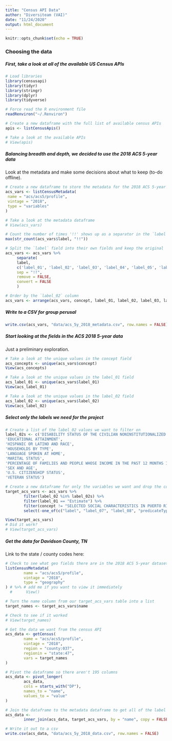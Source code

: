 ```yaml
---
title: "Census API Data"
author: "Diversiteam (VAI)"
date: "11/24/2020"
output: html_document
---
```


```r
knitr::opts_chunk$set(echo = TRUE)
```
### Choosing the data  

##### First, take a look at all of the available US Census APIs
``` r
# Load libraries
library(censusapi)
library(tidyr)
library(stringr)
library(dplyr)
library(tidyverse)

# Force read the R environment file
readRenviron("~/.Renviron")

# Create a new dataframe with the full list of available census APIs
apis <- listCensusApis()

# Take a look at the available APIs
# View(apis)
```

##### Balancing breadth and depth, we decided to use the 2018 ACS 5-year data  
Look at the metadata and make some decisions about what to keep (to-do offline).
``` r
# Create a new dataframe to store the metadata for the 2018 ACS 5-year dataset
acs_vars <- listCensusMetadata(
 name = "acs/acs5/profile",
 vintage = "2018",
 type = "variables"
)

# Take a look at the metadata dataframe
# View(acs_vars)

# Count the number of times '!!' shows up as a separator in the `label` field
max(str_count(acs_vars$label, "!!"))

# Split the `label` field into their own fields and keep the original `label` field
acs_vars <- acs_vars %>%
     separate(
     label,
     c('label_01', 'label_02', 'label_03', 'label_04', 'label_05', 'label_06', 'label_07', 'label_08'),
     sep = "!!",
     remove = FALSE,
     convert = FALSE
     )

# Order by the `label_02` column
acs_vars <- arrange(acs_vars, concept, label_01, label_02, label_03, label_04, label_05, label_06, label_07, label_08)
```

##### Write to a CSV for group perusal

``` r
write.csv(acs_vars, "data/acs_5y_2018_metadata.csv", row.names = FALSE)
```

##### Start looking at the fields in the ACS 2018 5-year data

Just a preliminary exploration.
``` r
# Take a look at the unique values in the concept field
acs_concepts <- unique(acs_vars$concept)
View(acs_concepts)

# Take a look at the unique values in the label_01 field
acs_label_01 <- unique(acs_vars$label_01)
View(acs_label_01)

# Take a look at the unique values in the label_02 field
acs_label_02 <- unique(acs_vars$label_02)
View(acs_label_02)
```

##### Select only the labels we need for the project

``` r
# Create a list of the label_02 values we want to filter on
label_02s <- c('DISABILITY STATUS OF THE CIVILIAN NONINSTITUTIONALIZED POPULATION',
'EDUCATIONAL ATTAINMENT',
'HISPANIC OR LATINO AND RACE',
'HOUSEHOLDS BY TYPE',
'LANGUAGE SPOKEN AT HOME',
'MARITAL STATUS',
'PERCENTAGE OF FAMILIES AND PEOPLE WHOSE INCOME IN THE PAST 12 MONTHS IS BELOW THE POVERTY LEVEL',
'SEX AND AGE',
'U.S. CITIZENSHIP STATUS',
'VETERAN STATUS')

# Create a new dataframe for only the variables we want and drop the columns we won't need
target_acs_vars <- acs_vars %>% 
        filter(label_02 %in% label_02s) %>% 
        filter(label_01 == "Estimate") %>% 
        filter(concept != "SELECTED SOCIAL CHARACTERISTICS IN PUERTO RICO") %>% 
        select(-one_of(c("label", "label_07", "label_08", "predicateType", "group", "limit", "attributes", "required")))

View(target_acs_vars)
# Did it work?
# View(target_acs_vars)
```

##### Get the data for Davidson County, TN

Link to the state / county codes here:
``` r

# Check to see what geo fields there are in the 2018 ACS 5-year dataset
listCensusMetadata(
        name = "acs/acs5/profile",
        vintage = "2018",
        type = "geography"
) # %>% # add me if you want to view it immediately
  #      View()

# Turn the name column from our target_acs_vars table into a list
target_names <- target_acs_vars$name

# Check to see if it worked
# View(target_names)

# Get the data we want from the census API
acs_data <- getCensus(
        name = "acs/acs5/profile",
        vintage = "2018",
        region = "county:037",
        regionin = "state:47",
        vars = target_names
)

# Pivot the dataframe so there aren't 195 columns
acs_data <- pivot_longer(
        acs_data,
        cols = starts_with("DP"),
        names_to = "name",
        values_to = "value"
)

# Join the dataframe to the metadata dataframe to get all of the label information
acs_data <-
        inner_join(acs_data, target_acs_vars, by = "name", copy = FALSE)

# Write it out to a csv
write.csv(acs_data, "data/acs_5y_2018_data.csv", row.names = FALSE)
```

